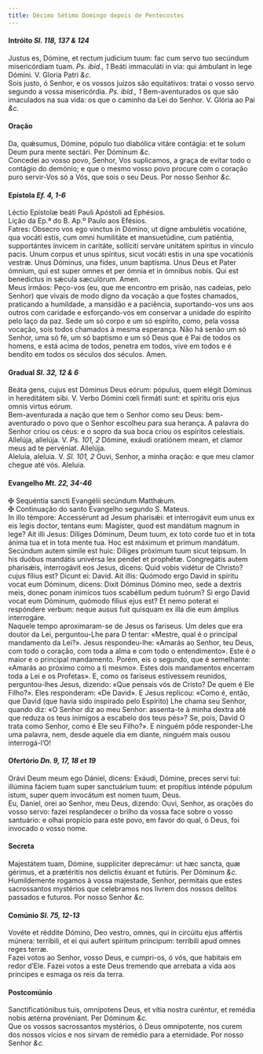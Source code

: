 ```yaml
---
title: Décimo Sétimo Domingo depois de Pentecostes
---
```



<h4 class="text-center">Intróito <em>Sl. 118, 137 & 124</em></h4>
<div class="container-fluid">
<div class="row">
<div class="col-6 dropcaps text-justify">
Justus es, Dómine, et rectum judicium tuum: fac cum servo tuo secúndum misericórdiam tuam. <em>Ps. ibid., 1</em> Beáti immaculáti in via: qui ámbulant in lege Dómini.
V. Gloria Patri <em>&c.</em>
</div>
<div class="col-6 dropcaps text-justify">
Sois justo, ó Senhor, e os vossos juízos são equitativos: tratai o vosso servo segundo a vossa misericórdia. <em>Ps. ibid., 1</em> Bem-aventurados os que são imaculados na sua vida: os que o caminho da Lei do Senhor.
V. Glória ao Pai <em>&c.</em>
</div>
</div>
</div>

<h4 class="text-center">Oração</h4>
<div class="container-fluid">
<div class="row">
<div class="col-6 dropcaps text-justify">
Da, quǽsumus, Dómine, pópulo tuo diabólica vitáre contágia: et te solum Deum pura mente sectári. Per Dóminum <em>&c.</em>
</div>
<div class="col-6 dropcaps text-justify">
Concedei ao vosso povo, Senhor, Vos suplicamos, a graça de evitar todo o contágio do demónio; e que o mesmo vosso povo procure com o coração puro servir-Vos só a Vós, que sois o seu Deus. Por nosso Senhor <em>&c.</em>
</div>
</div>
</div>

<h4 class="text-center">Epístola <em>Ef. 4, 1-6</em></h4>
<div class="container-fluid">
<div class="row">
<div class="col-6 text-justify">
Léctio Epístolæ beáti Pauli Apóstoli ad Ephésios.
</div>
<div class="col-6 text-justify">
Lição da Ep.ª do B. Ap.º Paulo aos Efésios.
</div>
<div class="col-6 dropcaps text-justify">
Fatres: Obsecro vos ego vinctus in Dómino, ut digne ambulétis vocatióne, qua vocáti estis, cum omni humilitáte et mansuetúdine, cum patiéntia, supportántes ínvicem in caritáte, sollíciti serváre unitátem spíritus in vínculo pacis. Unum corpus et unus spíritus, sicut vocáti estis in una spe vocatiónis vestræ. Unus Dóminus, una fides, unum baptísma. Unus Deus et Pater ómnium, qui est super omnes et per ómnia et in ómnibus nobis. Qui est benedíctus in sǽcula sæculórum. Amen.
</div>
<div class="col-6 dropcaps text-justify">
Meus irmãos: Peço-vos (eu, que me encontro em prisão, nas cadeias, pelo Senhor) que vivais de modo digno da vocação a que fostes chamados, praticando a humildade, a mansidão e a paciência, suportando-vos uns aos outros com caridade e esforçando-vos em conservar a unidade do espírito pelo laço da paz. Sede um só corpo e um só espírito, como, pela vossa vocação, sois todos chamados à mesma esperança. Não há senão um só Senhor, uma só fé, um só baptismo e um só Deus que é Pai de todos os homens, e está acima de todos, penetra em todos, vive em todos e é bendito em todos os séculos dos séculos. Amen.
</div>
</div>
</div>

<h4 class="text-center">Gradual <em>Sl. 32, 12 & 6</em></h4>
<div class="container-fluid">
<div class="row">
<div class="col-6 dropcaps text-justify">
Beáta gens, cujus est Dóminus Deus eórum: pópulus, quem elégit Dóminus in hereditátem sibi. V. Verbo Dómini cœli firmáti sunt: et spíritu oris ejus omnis virtus eórum.
</div>
<div class="col-6 dropcaps text-justify">
Bem-aventurada a nação que tem o Senhor como seu Deus: bem-aventurado o povo que o Senhor escolheu para sua herança. A palavra do Senhor criou os céus: e o sopro da sua boca criou os espíritos celestiais.
</div>
<div class="col-6 text-justify">
Allelúja, allelúja. V. <em>Ps. 101, 2</em> Dómine, exáudi oratiónem meam, et clamor meus ad te pervéniat. Allelúja.
</div>
<div class="col-6 text-justify">
Aleluia, aleluia. V. <em>Sl. 101, 2</em> Ouvi, Senhor, a minha oração: e que meu clamor chegue até vós. Aleluia.
</div>
</div>
</div>

<h4 class="text-center">Evangelho <em>Mt. 22, 34-46</em></h4>
<div class="container-fluid">
<div class="row">
<div class="col-6 text-justify">
<span class="text-danger">&#10016;</span> Sequéntia sancti Evangélii secúndum Matthǽum.
</div>
<div class="col-6 text-justify">
<span class="text-danger">&#10016;</span> Continuação do santo Evangelho segundo S. Mateus.
</div>
<div class="col-6 dropcaps text-justify">
In illo témpore: Accessérunt ad Jesum pharisǽi: et interrogávit eum unus ex eis legis doctor, tentans eum: Magíster, quod est mandátum magnum in lege? Ait illi Jesus: Díliges Dóminum, Deum tuum, ex toto corde tuo et in tota ánima tua et in tota mente tua. Hoc est máximum et primum mandátum. Secúndum autem símile est huic: Díliges próximum tuum sicut teípsum. In his duóbus mandátis univérsa lex pendet et prophétæ. Congregátis autem pharisǽis, interrogávit eos Jesus, dicens: Quid vobis vidétur de Christo? cujus fílius est? Dicunt ei: David. Ait illis: Quómodo ergo David in spíritu vocat eum Dóminum, dicens: Dixit Dóminus Dómino meo, sede a dextris meis, donec ponam inimícos tuos scabéllum pedum tuórum? Si ergo David vocat eum Dóminum, quómodo fílius ejus est? Et nemo poterat ei respóndere verbum: neque ausus fuit quisquam ex illa die eum ámplius interrogáre.
</div>
<div class="col-6 dropcaps text-justify">
Naquele tempo aproximaram-se de Jesus os fariseus. Um deles que era doutor da Lei, perguntou-Lhe para D tentar: «Mestre, qual é o principal mandamento da Lei?». Jesus respondeu-lhe: «Amarás ao Senhor, teu Deus, com todo o coração, com toda a alma e com todo o entendimento». Este é o maior e o principal mandamento. Porém, eis o segundo, que é semelhante: «Amarás ao próximo como a ti mesmo». Estes dois mandamentos encerram toda a Lei e os Profetas». E, como os fariseus estivessem reunidos, perguntou-lhes Jesus, dizendo: «Que pensais vós de Cristo? De quem é Ele Filho?». Eles responderam: «De David». E Jesus replicou: «Como é, então, que David (que havia sido inspirado pelo Espírito) Lhe chama seu Senhor, quando diz: «O Senhor diz ao meu Senhor: assenta-te à minha dextra até que reduza os teus inimigos a escabelo dos teus pés»? Se, pois, David O trata como Senhor, como é Ele seu Filho?». E ninguém pôde responder-Lhe uma palavra, nem, desde aquele dia em diante, ninguém mais ousou interrogá-l’O!
</div>
</div>
</div>

<h4 class="text-center">Ofertório <em>Dn. 9, 17, 18 et 19</em></h4>
<div class="container-fluid">
<div class="row">
<div class="col-6 dropcaps text-justify">
Orávi Deum meum ego Dániel, dicens: Exáudi, Dómine, preces servi tui: illúmina fáciem tuam super sanctuárium tuum: et propítius inténde pópulum istum, super quem invocátum est nomen tuum, Deus.
</div>
<div class="col-6 dropcaps text-justify">
Eu, Daniel, orei ao Senhor, meu Deus, dizendo: Ouvi, Senhor, as orações do vosso servo: fazei resplandecer o brilho da vossa face sobre o vosso santuário: e olhai propício para este povo, em favor do qual, ó Deus, foi invocado o vosso nome.
</div>
</div>
</div>

<h4 class="text-center">Secreta</h4>
<div class="container-fluid">
<div class="row">
<div class="col-6 dropcaps text-justify">
Majestátem tuam, Dómine, supplíciter deprecámur: ut hæc sancta, quæ gérimus, et a prætéritis nos delictis éxuant et futúris. Per Dóminum <em>&c.</em>
</div>
<div class="col-6 dropcaps text-justify">
Humildemente rogamos à vossa majestade, Senhor, permitais que estes sacrossantos mystérios que celebramos nos livrem dos nossos delitos passados e futuros. Por nosso Senhor <em>&c.</em>
</div>
</div>
</div>

<h4 class="text-center">Comúnio <em>Sl. 75, 12-13</em></h4>
<div class="container-fluid">
<div class="row">
<div class="col-6 dropcaps text-justify">
Vovéte et réddite Dómino, Deo vestro, omnes, qui in circúitu ejus affértis múnera: terríbili, et ei qui aufert spíritum príncipum: terríbili apud omnes reges terræ.
</div>
<div class="col-6 dropcaps text-justify">
Fazei votos ao Senhor, vosso Deus, e cumpri-os, ó vós, que habitais em redor d’Ele. Fazei votos a este Deus tremendo que arrebata a vida aos príncipes e esmaga os reis da terra.
</div>
</div>
</div>

<h4 class="text-center">Postcomúnio</h4>
<div class="container-fluid">
<div class="row">
<div class="col-6 dropcaps text-justify">
Sanctificatiónibus tuis, omnípotens Deus, et vítia nostra curéntur, et remédia nobis ætérna provéniant. Per Dóminum <em>&c.</em>
</div>
<div class="col-6 dropcaps text-justify">
Que os vossos sacrossantos mystérios, ó Deus omnipotente, nos curem dos nossos vícios e nos sirvam de remédio para a eternidade. Por nosso Senhor <em>&c.</em>
</div>
</div>
</div>
